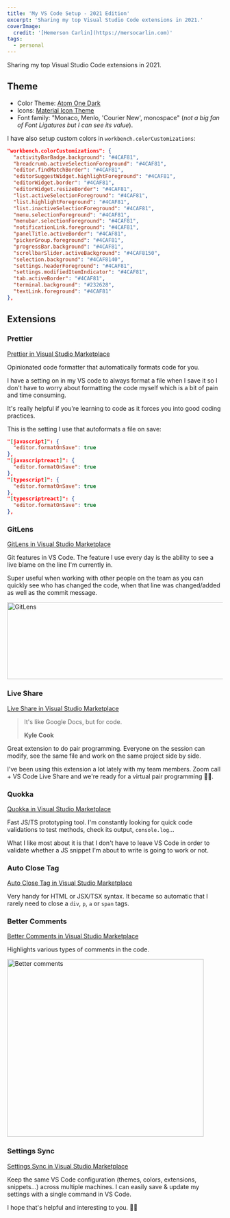 ```yaml
---
title: 'My VS Code Setup - 2021 Edition'
excerpt: 'Sharing my top Visual Studio Code extensions in 2021.'
coverImage:
  credit: '[Hemerson Carlin](https://mersocarlin.com)'
tags:
  - personal
---
```


Sharing my top Visual Studio Code extensions in 2021.

## Theme

- Color Theme: [Atom One Dark](https://marketplace.visualstudio.com/items?itemName=akamud.vscode-theme-onedark)
- Icons: [Material Icon Theme](https://marketplace.visualstudio.com/items?itemName=PKief.material-icon-theme)
- Font family: "Monaco, Menlo, 'Courier New', monospace" (_not a big fan of Font Ligatures but I can see its value_).

I have also setup custom colors in `workbench.colorCustomizations`:

```json
"workbench.colorCustomizations": {
  "activityBarBadge.background": "#4CAF81",
  "breadcrumb.activeSelectionForeground": "#4CAF81",
  "editor.findMatchBorder": "#4CAF81",
  "editorSuggestWidget.highlightForeground": "#4CAF81",
  "editorWidget.border": "#4CAF81",
  "editorWidget.resizeBorder": "#4CAF81",
  "list.activeSelectionForeground": "#4CAF81",
  "list.highlightForeground": "#4CAF81",
  "list.inactiveSelectionForeground": "#4CAF81",
  "menu.selectionForeground": "#4CAF81",
  "menubar.selectionForeground": "#4CAF81",
  "notificationLink.foreground": "#4CAF81",
  "panelTitle.activeBorder": "#4CAF81",
  "pickerGroup.foreground": "#4CAF81",
  "progressBar.background": "#4CAF81",
  "scrollbarSlider.activeBackground": "#4CAF8150",
  "selection.background": "#4CAF8140",
  "settings.headerForeground": "#4CAF81",
  "settings.modifiedItemIndicator": "#4CAF81",
  "tab.activeBorder": "#4CAF81",
  "terminal.background": "#232628",
  "textLink.foreground": "#4CAF81"
},
```

## Extensions

### Prettier

[Prettier in Visual Studio Marketplace](https://marketplace.visualstudio.com/items?itemName=esbenp.prettier-vscode)

Opinionated code formatter that automatically formats code for you.

I have a setting on in my VS code to always format a file when I save it so I don't have to worry about formatting the code myself which is a bit of pain and time consuming.

It's really helpful if you're learning to code as it forces you into good coding practices.

This is the setting I use that autoformats a file on save:

```json
"[javascript]": {
  "editor.formatOnSave": true
},
"[javascriptreact]": {
  "editor.formatOnSave": true
},
"[typescript]": {
  "editor.formatOnSave": true
},
"[typescriptreact]": {
  "editor.formatOnSave": true
},
```

### GitLens

[GitLens in Visual Studio Marketplace](https://marketplace.visualstudio.com/items?itemName=eamodio.gitlens)

Git features in VS Code.
The feature I use every day is the ability to see a live blame on the line I'm currently in.

Super useful when working with other people on the team as you can quickly see who has changed the code, when that line was changed/added as well as the commit message.

<Img
  alt="GitLens"
  height="179"
  src="/assets/blog/2021-06-01-my-vs-code-setup-2021-edition/gitlens.png"
  title="GitLens"
  width="1000"
/>

### Live Share

[Live Share in Visual Studio Marketplace](https://marketplace.visualstudio.com/items?itemName=MS-vsliveshare.vsliveshare)

> It's like Google Docs, but for code.
>
> **Kyle Cook**

Great extension to do pair programming.
Everyone on the session can modify, see the same file and work on the same project side by side.

I've been using this extension a lot lately with my team members.
Zoom call + VS Code Live Share and we're ready for a virtual pair programming 🙌🏼.

### Quokka

[Quokka in Visual Studio Marketplace](https://marketplace.visualstudio.com/items?itemName=WallabyJs.quokka-vscode)

Fast JS/TS prototyping tool.
I'm constantly looking for quick code validations to test methods, check its output, `console.log`...

What I like most about it is that I don't have to leave VS Code in order to validate whether a JS snippet I'm about to write is going to work or not.

### Auto Close Tag

[Auto Close Tag in Visual Studio Marketplace](https://marketplace.visualstudio.com/items?itemName=formulahendry.auto-close-tag)

Very handy for HTML or JSX/TSX syntax.
It became so automatic that I rarely need to close a `div`, `p`, `a` or `span` tags.

### Better Comments

[Better Comments in Visual Studio Marketplace](https://marketplace.visualstudio.com/items?itemName=aaron-bond.better-comments)

Highlights various types of comments in the code.

<Img
  alt="Better comments"
  height="414"
  src="/assets/blog/2021-06-01-my-vs-code-setup-2021-edition/better-comments.png"
  title="Better comments"
  width="459"
/>

### Settings Sync

[Settings Sync in Visual Studio Marketplace](https://marketplace.visualstudio.com/items?itemName=Shan.code-settings-sync)

Keep the same VS Code configuration (themes, colors, extensions, snippets...) across multiple machines.
I can easily save & update my settings with a single command in VS Code.

I hope that's helpful and interesting to you. 👋🏼

